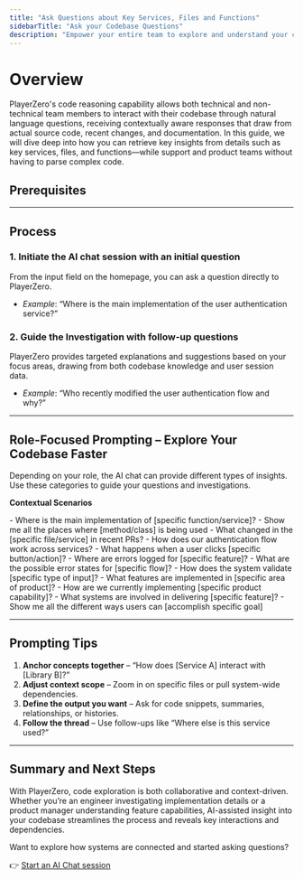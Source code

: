 ```yaml
---
title: "Ask Questions about Key Services, Files and Functions"
sidebarTitle: "Ask your Codebase Questions"
description: "Empower your entire team to explore and understand your codebase using AI-driven insights."
---
```



# Overview

PlayerZero's code reasoning capability allows both technical and non-technical team members to interact with their codebase through natural language questions, receiving contextually aware responses that draw from actual source code, recent changes, and documentation. In this guide, we will dive deep into how you can retrieve key insights from details such as key services, files, and functions—while support and product teams without having to parse complex code.
## **Prerequisites**

<SourceControlManagement/>

---

## **Process**

### 1. **Initiate the AI chat session with an initial question**  
From the input field on the homepage, you can ask a question directly to PlayerZero.

- *Example*: “Where is the main implementation of the user authentication service?”

### 2. **Guide the Investigation with follow-up questions**  
PlayerZero provides targeted explanations and suggestions based on your focus areas, drawing from both codebase knowledge and user session data.

- *Example*: “Who recently modified the user authentication flow and why?”

---

## **Role-Focused Prompting – Explore Your Codebase Faster**

Depending on your role, the AI chat can provide different types of insights. Use these categories to guide your questions and investigations.

**Contextual Scenarios**

<AccordionGroup>

  <Accordion title="Questions for Developers">
    - Where is the main implementation of [specific function/service]?  
    - Show me all the places where [method/class] is being used  
    - What changed in the [specific file/service] in recent PRs?  
    - How does our authentication flow work across services?  
  </Accordion>

  <Accordion title="Questions for Support">
    - What happens when a user clicks [specific button/action]?  
    - Where are errors logged for [specific feature]?  
    - What are the possible error states for [specific flow]?  
    - How does the system validate [specific type of input]?  
  </Accordion>

  <Accordion title="Questions for Product">
    - What features are implemented in [specific area of product]?  
    - How are we currently implementing [specific product capability]?  
    - What systems are involved in delivering [specific feature]?  
    - Show me all the different ways users can [accomplish specific goal]  
  </Accordion>

</AccordionGroup>

---

## **Prompting Tips**

1. **Anchor concepts together** – “How does [Service A] interact with [Library B]?”
2. **Adjust context scope** – Zoom in on specific files or pull system-wide dependencies.
3. **Define the output you want** – Ask for code snippets, summaries, relationships, or histories.
4. **Follow the thread** – Use follow-ups like “Where else is this service used?” 

---

## **Summary and Next Steps**

With PlayerZero, code exploration is both collaborative and context-driven. Whether you’re an engineer investigating implementation details or a product manager understanding feature capabilities, AI-assisted insight into your codebase streamlines the process and reveals key interactions and dependencies.

Want to explore how systems are connected and started asking questions? 

👉 [Start an AI Chat session](https://app.playerzero.ai/chat)

